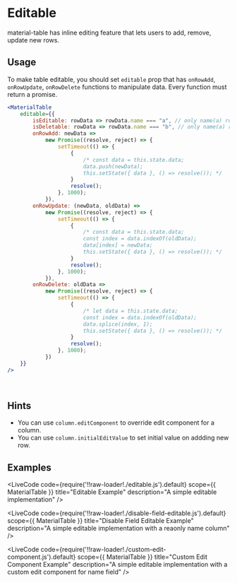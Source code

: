 
# Editable

material-table has inline editing feature that lets users to add, remove, update new rows.

## Usage

To make table editable, you should set `editable` prop that has `onRowAdd`, `onRowUpdate`, `onRowDelete`  functions to manipulate data. 
Every function must return a promise. 

```jsx
<MaterialTable
    editable={{
        isEditable: rowData => rowData.name === "a", // only name(a) rows would be editable
        isDeletable: rowData => rowData.name === "b", // only name(a) rows would be deletable
        onRowAdd: newData =>
            new Promise((resolve, reject) => {
                setTimeout(() => {
                    {
                        /* const data = this.state.data;
                        data.push(newData);
                        this.setState({ data }, () => resolve()); */
                    }
                    resolve();
                }, 1000);
            }),
        onRowUpdate: (newData, oldData) =>
            new Promise((resolve, reject) => {
                setTimeout(() => {
                    {
                        /* const data = this.state.data;
                        const index = data.indexOf(oldData);
                        data[index] = newData;                
                        this.setState({ data }, () => resolve()); */
                    }
                    resolve();
                }, 1000);
            }),
        onRowDelete: oldData =>
            new Promise((resolve, reject) => {
                setTimeout(() => {
                    {
                        /* let data = this.state.data;
                        const index = data.indexOf(oldData);
                        data.splice(index, 1);
                        this.setState({ data }, () => resolve()); */
                    }
                    resolve();
                }, 1000);
            })
    }}
/>
```
<br />

## Hints 

* You can use `column.editComponent` to override edit component for a column.
* You can use `column.initialEditValue` to set initial value on addding new row.

## Examples

<LiveCode
    code={require('!!raw-loader!./editable.js').default}
    scope={{ MaterialTable }}
    title="Editable Example"
    description="A simple editable implementation"
/>

<LiveCode
    code={require('!!raw-loader!./disable-field-editable.js').default}
    scope={{ MaterialTable }}
    title="Disable Field Editable Example"
    description="A simple editable implementation with a reaonly name column"
/>

<LiveCode
    code={require('!!raw-loader!./custom-edit-component.js').default}
    scope={{ MaterialTable }}
    title="Custom Edit Component Example"
    description="A simple editable implementation with a custom edit component for name field"
/>


